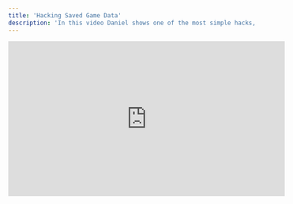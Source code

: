 ```yaml
---
title: 'Hacking Saved Game Data'
description: 'In this video Daniel shows one of the most simple hacks, altering player preferences to change the game’s save data. The point of this video is to show why the developer should not use Playerprefs or any local storage method, especially if it is unencrypted, to save sensitive data.'
---
```



<iframe
  width="560"
  height="315"
  src="https://www.youtube.com/embed/FXlRVlg_e5c"
  title="YouTube video player"
  frameborder="0"
  allow="accelerometer; autoplay; clipboard-write; encrypted-media; gyroscope; picture-in-picture"
  allowfullscreen
></iframe>
